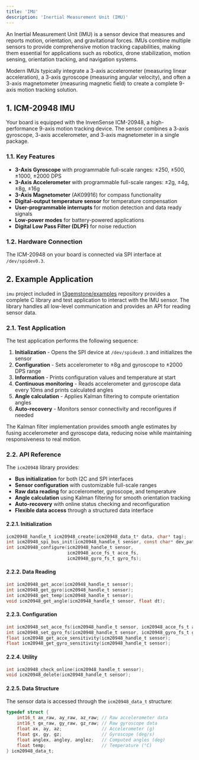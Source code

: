 ```yaml
---
title: 'IMU'
description: 'Inertial Measurement Unit (IMU)'
---
```



An Inertial Measurement Unit (IMU) is a sensor device that measures and reports motion, orientation, and gravitational
forces. IMUs combine multiple sensors to provide comprehensive motion tracking capabilities, making them essential for
applications such as robotics, drone stabilization, motion sensing, orientation tracking, and navigation systems.

Modern IMUs typically integrate a 3-axis accelerometer (measuring linear acceleration), a 3-axis gyroscope (measuring
angular velocity), and often a 3-axis magnetometer (measuring magnetic field) to create a complete 9-axis motion
tracking solution.

## 1. ICM-20948 IMU

Your board is equipped with the InvenSense ICM-20948, a high-performance 9-axis motion tracking device. The sensor
combines a 3-axis gyroscope, 3-axis accelerometer, and 3-axis magnetometer in a single package.

### 1.1. Key Features

- **3-Axis Gyroscope** with programmable full-scale ranges: ±250, ±500, ±1000, ±2000 DPS
- **3-Axis Accelerometer** with programmable full-scale ranges: ±2g, ±4g, ±8g, ±16g
- **3-Axis Magnetometer** (AK09916) for compass functionality
- **Digital-output temperature sensor** for temperature compensation
- **User-programmable interrupts** for motion detection and data ready signals
- **Low-power modes** for battery-powered applications
- **Digital Low Pass Filter (DLPF)** for noise reduction

### 1.2. Hardware Connection

The ICM-20948 on your board is connected via SPI interface at `/dev/spidev0.3`.

## 2. Example Application

`imu` project included in [t3gemstone/examples](https://github.com/t3gemstone/examples)
repository provides a complete C library and test application to interact with the IMU sensor. 
The library handles all low-level communication and provides an API for reading sensor data.

### 2.1. Test Application

The test application performs the following sequence:

1. **Initialization** - Opens the SPI device at `/dev/spidev0.3` and initializes the sensor
2. **Configuration** - Sets accelerometer to ±8g and gyroscope to ±2000 DPS range
3. **Information** - Prints configuration values and temperature at start
4. **Continuous monitoring** - Reads accelerometer and gyroscope data every 10ms and prints calculated angles
5. **Angle calculation** - Applies Kalman filtering to compute orientation angles
6. **Auto-recovery** - Monitors sensor connectivity and reconfigures if needed

<Tip>
The Kalman filter implementation provides smooth angle estimates by fusing accelerometer and gyroscope data, reducing
noise while maintaining responsiveness to real motion.
</Tip>

<SnippetImuOutput />

### 2.2. API Reference

The `icm20948` library provides:

- **Bus initialization** for both I2C and SPI interfaces
- **Sensor configuration** with customizable full-scale ranges
- **Raw data reading** for accelerometer, gyroscope, and temperature
- **Angle calculation** using Kalman filtering for smooth orientation tracking
- **Auto-recovery** with online status checking and reconfiguration
- **Flexible data access** through a structured data interface

#### 2.2.1. Initialization

```c
icm20948_handle_t icm20948_create(icm20948_data_t* data, char* tag);
int icm20948_spi_bus_init(icm20948_handle_t sensor, const char* dev_path);
int icm20948_configure(icm20948_handle_t sensor, 
                       icm20948_acce_fs_t acce_fs, 
                       icm20948_gyro_fs_t gyro_fs);
```

#### 2.2.2. Data Reading

```c
int icm20948_get_acce(icm20948_handle_t sensor);
int icm20948_get_gyro(icm20948_handle_t sensor);
int icm20948_get_temp(icm20948_handle_t sensor);
void icm20948_get_angle(icm20948_handle_t sensor, float dt);
```

#### 2.2.3. Configuration

```c
int icm20948_set_acce_fs(icm20948_handle_t sensor, icm20948_acce_fs_t acce_fs);
int icm20948_set_gyro_fs(icm20948_handle_t sensor, icm20948_gyro_fs_t gyro_fs);
float icm20948_get_acce_sensitivity(icm20948_handle_t sensor);
float icm20948_get_gyro_sensitivity(icm20948_handle_t sensor);
```

#### 2.2.4. Utility

```c
int icm20948_check_online(icm20948_handle_t sensor);
void icm20948_delete(icm20948_handle_t sensor);
```

#### 2.2.5. Data Structure

The sensor data is accessed through the `icm20948_data_t` structure:

```c
typedef struct {
    int16_t ax_raw, ay_raw, az_raw; // Raw accelerometer data
    int16_t gx_raw, gy_raw, gz_raw; // Raw gyroscope data
    float ax, ay, az;               // Accelerometer (g)
    float gx, gy, gz;               // Gyroscope (deg/s)
    float anglex, angley, anglez;   // Computed angles (deg)
    float temp;                     // Temperature (°C)
} icm20948_data_t;
```
